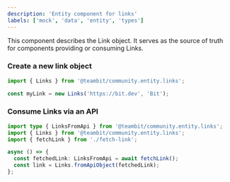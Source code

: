 ```yaml
---
description: 'Entity component for links'
labels: ['mock', 'data', 'entity', 'types']
---
```



This component describes the Link object. It serves as the source of truth for components providing or consuming Links.

### Create a new link object

```ts
import { Links } from '@teambit/community.entity.links';

const myLink = new Links('https://bit.dev', 'Bit');
```

### Consume Links via an API

```ts
import type { LinksFromApi } from '@teambit/community.entity.links';
import { Links } from '@teambit/community.entity.links';
import { fetchLink } from './fetch-link';

async () => {
  const fetchedLink: LinksFromApi = await fetchLink();
  const link = Links.fromApiObject(fetchedLink);
};
```
